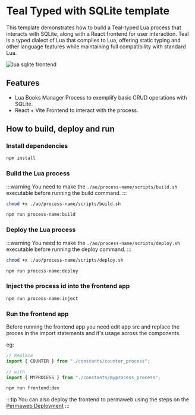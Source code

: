 # Teal Typed with SQLite template

This template demonstrates how to build a Teal-typed Lua process that interacts with SQLite, along with a React frontend for user interaction. Teal is a typed dialect of Lua that compiles to Lua, offering static typing and other language features while maintaining full compatibility with standard Lua.

![lua sqlite frontend](/lua-sqlite.png)

## Features

- Lua Books Manager Process to exemplify basic CRUD operations with SQLite.
- React + Vite Frontend to interact with the process.

## How to build, deploy and run

### Install dependencies

```bash
npm install
```

### Build the Lua process

:::warning
You need to make the `./ao/process-name/scripts/build.sh` executable before running the build command.
:::

```bash
chmod +x ./ao/process-name/scripts/build.sh

npm run process-name:build
```

### Deploy the Lua process

:::warning
You need to make the `./ao/process-name/scripts/deploy.sh` executable before running the deploy command.
:::

```bash
chmod +x ./ao/process-name/scripts/deploy.sh

npm run process-name:deploy
```

### Inject the process id into the frontend app

```bash
npm run process-name:inject
```

### Run the frontend app
Before running the frontend app you need edit app src and replace the proces in the import statements and it's usage across the components.

eg:
```typescript [./frontend/src/App.tsx]
// Replace
import { COUNTER } from "./constants/counter_process";

// with
import { MYPROCESS } from "./constants/myprocess_process";
```

```bash
npm run frontend:dev
```

:::tip
You can also deploy the frontend to permaweb using the steps on the [Permaweb Deployment](/frontend-development/permaweb-deployment)
:::